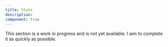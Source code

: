 ```yaml
---
title: State
description:
component: true
---
```


This section is a work in progress and is not yet available. I aim to complete it as quickly as possible.
